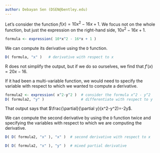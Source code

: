 ```yaml
---
author: Debayan Sen (DSEN@bentley.edu)
---
```


Let's consider the function $f(x)=10x^2-16x+1$.
We focus not on the whole function, but just the expression on the right-hand side, $10x^2-16x+1$.


```r
formula <- expression( 10*x^2 - 16*x + 1 )
```

We can compute its derivative using the `D` function.

```r
D( formula, "x" )   # derivative with respect to x
```

R does not simplify the output, but if we do so ourselves, we find that $f'(x)=20x-16$.

If it had been a multi-variable function, we would need to specify
the variable with respect to which we wanted to compute a derivative.

```r
formula2 <- expression( x^2-y^2 )  # consider the formula x^2 - y^2
D( formula2, "y" )                 # differentiate with respect to y
```

That output says that $\frac{\partial}{\partial y}(x^2-y^2)=-2y$.
 
We can compute the second derivative by using the `D` function twice
and specifying the variables with respect to which we are computing the derivative.

```r
D( D( formula2, "x" ), "x" )  # second derivative with respect to x
```

```r
D( D( formula2, "x" ), "y" )  # mixed partial derivative
```
